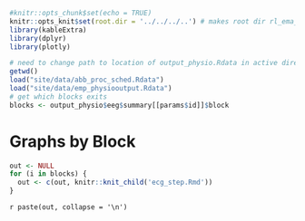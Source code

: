 

```r
#knitr::opts_chunk$set(echo = TRUE)
knitr::opts_knit$set(root.dir = '../../../..') # makes root dir rl_ema_monitoring
library(kableExtra)
library(dplyr)
library(plotly)
```

```r
# need to change path to location of output_physio.Rdata in active directory
getwd()
load("site/data/abb_proc_sched.Rdata") 
load("site/data/emp_physiooutput.Rdata")
# get which blocks exits
blocks <- output_physio$eeg$summary[[params$id]]$block
```

# Graphs by Block {.tabset .tabset-fade}

```r
out <- NULL
for (i in blocks) {
  out <- c(out, knitr::knit_child('ecg_step.Rmd'))
}
```

`r paste(out, collapse = '\n')` 
